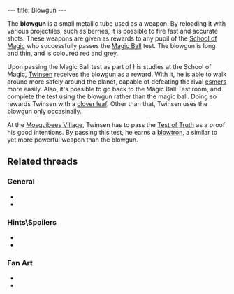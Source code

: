 ---
title: Blowgun
---

{{twinsunica import}}{{Infobox Item
 |image=Blowgun1.gif
 |type=weapon
 |critical=acquired
 |magical=no
 |unique=yes
 |lba1=
 |lba2=yes
 |upgrades=yes
 |rowposition=1
 |columnposition=3
 |effect=none
 |effectamount=
 |purpose=
 |combattype=enemies
 |powerlevel=green
 |rate=high
 |range=Medium
 |damage=Little
}}

The '''blowgun''' is a small metallic tube used as a weapon. By reloading it with various projectiles, such as berries, it is possible to fire fast and accurate shots. These weapons are given as rewards to any pupil of the [[School of Magic]] who successfully passes the [[Magic Ball]] test. The blowgun is long and thin, and is coloured red and grey.

Upon passing the Magic Ball test as part of his studies at the School of Magic, [[Twinsen]] receives the blowgun as a reward. With it, he is able to walk around more safely around the planet, capable of defeating the rival [[esmers]] more easily. Also, it's possible to go back to the Magic Ball Test room, and complete the test using the blowgun rather than the magic ball. Doing so rewards Twinsen with a [[clover leaf]]. Other than that, Twinsen uses the blowgun only occasinally.

At the [[Mosquibees Village]], Twinsen has to pass the [[Test of Truth]] as a proof his good intentions. By passing this test, he earns a [[blowtron]], a similar to yet more powerful weapon than the blowgun.

==Related threads==
===General===
* {{thread|id=6054|title=Blowgun}}
* {{thread|id=2770|title=Seen this little thingamijing b4? (LBA2)}}

===Hints\Spoilers===
* {{thread|id=6848|title=Invisable Blowgun}}
* {{thread|id=880|title=You know the rain thingie, how about this?}}

===Fan Art===
* {{thread|id=11287|title=Twinsen}}
* {{thread|id=4645|title=pictures!}}